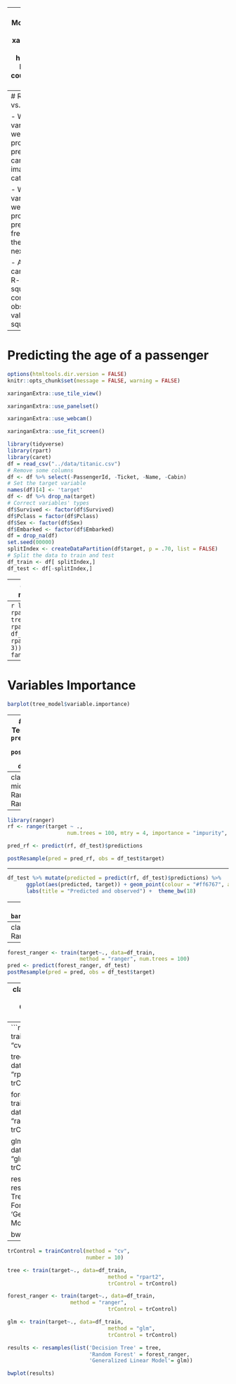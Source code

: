 
---
title: "Predictive Modeling - Regression"
output:
  xaringan::moon_reader:
    lib_dir: libs
    nature:
      highlightStyle: github
      highlightLines: true
      countIncrementalSlides: false
      
---
# Regression vs. Classification

-  When the target variable is categorical, we have classification problem. For example, predict if a patient has cancer or not. Predict an image is a dog image or cat image.  

-  When the target variable is continuous, we have a regression problem. For example, predict a salary of a fresh graduate, predict the average temperature next year. 

-  A regression model can be evaluated using R-squared. In caret, R-squared is the correlation between the observed and predicted values (i.e. R) and squaring the value. 

---
# Predicting the age of a passenger

```r
options(htmltools.dir.version = FALSE)
knitr::opts_chunk$set(message = FALSE, warning = FALSE)
```

```r
xaringanExtra::use_tile_view()
```


```r
xaringanExtra::use_panelset()
```

```r
xaringanExtra::use_webcam()
```

```r
xaringanExtra::use_fit_screen()


```



```r
library(tidyverse)
library(rpart)
library(caret)
df = read_csv("../data/titanic.csv")
# Remove some columns
df <- df %>% select(-PassengerId, -Ticket, -Name, -Cabin)
# Set the target variable
names(df)[4] <- 'target'
df <- df %>% drop_na(target)
# Correct variables' types
df$Survived <- factor(df$Survived)
df$Pclass = factor(df$Pclass)
df$Sex <- factor(df$Sex)
df$Embarked <- factor(df$Embarked)
df = drop_na(df)
set.seed(00000)
splitIndex <- createDataPartition(df$target, p = .70, list = FALSE)
# Split the data to train and test
df_train <- df[ splitIndex,]
df_test <- df[-splitIndex,]
```


---
class: inverse, center, middle
# Decision Tree

---
```r
library(rpart) #load the rpart package
# Create a tree
tree_model <- rpart(target ~ ., data = df_train,
                 control = rpart.control(maxdepth = 3))
library(rattle)
fancyRpartPlot(tree_model)
```

---
# Variables Importance

```r
barplot(tree_model$variable.importance)
```

---
# Evaluation on Test Data
```r
pred <- predict(tree_model, df_test)
postResample(pred = pred, obs = df_test$target)
```

---
class: inverse, middle, center
# Random Forest with Ranger

---
```r
library(ranger)
rf <- ranger(target ~ ., 
                   num.trees = 100, mtry = 4, importance = "impurity", data = df_train)

pred_rf <- predict(rf, df_test)$predictions

postResample(pred = pred_rf, obs = df_test$target)
```

---

```r
df_test %>% mutate(predicted = predict(rf, df_test)$predictions) %>% 
      ggplot(aes(predicted, target)) + geom_point(colour = "#ff6767", alpha = 0.3) +
      labs(title = "Predicted and observed") +  theme_bw(18)
```

---
# Variable Importance
```r
barplot(rf$variable.importance)
```

---
class: inverse, middle, center
# Random Forest using Caret

---
```r
forest_ranger <- train(target~., data=df_train, 
                       method = "ranger", num.trees = 100)
pred <- predict(forest_ranger, df_test)
postResample(pred = pred, obs = df_test$target)
```

---
class: inverse, middle, center
# Model Comparison using Caret

---
```r
trControl = trainControl(method = "cv",
                         number = 10)

tree <- train(target~., data=df_train, 
                                method = "rpart2", 
                                trControl = trControl)

forest_ranger <- train(target~., data=df_train, 
                    method = "ranger", 
                                trControl = trControl)

glm <- train(target~., data=df_train, 
                                method = "glm", 
                                trControl = trControl)

results <- resamples(list('Decision Tree' = tree,
                          'Random Forest' = forest_ranger,
                          'Generalized Linear Model'= glm))

bwplot(results)
```

---
```r
trControl = trainControl(method = "cv",
                         number = 10)

tree <- train(target~., data=df_train, 
                                method = "rpart2", 
                                trControl = trControl)

forest_ranger <- train(target~., data=df_train, 
                    method = "ranger", 
                                trControl = trControl)

glm <- train(target~., data=df_train, 
                                method = "glm", 
                                trControl = trControl)

results <- resamples(list('Decision Tree' = tree,
                          'Random Forest' = forest_ranger,
                          'Generalized Linear Model'= glm))

bwplot(results)
```


